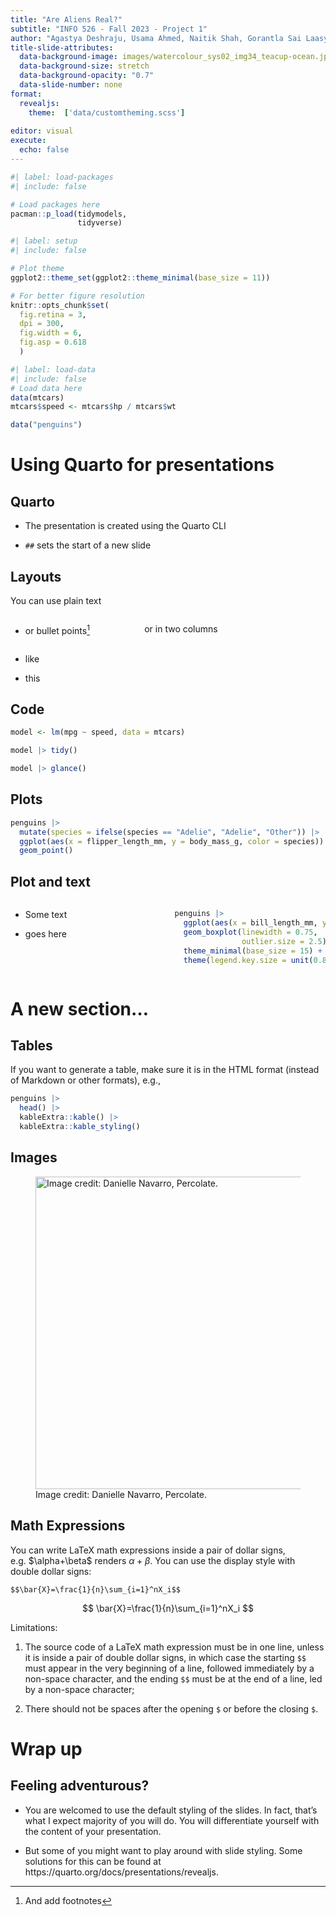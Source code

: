 ```yaml
---
title: "Are Aliens Real?"
subtitle: "INFO 526 - Fall 2023 - Project 1"
author: "Agastya Deshraju, Usama Ahmed, Naitik Shah, Gorantla Sai Laasya, Divya Dhole, Lakshmi Anchula"
title-slide-attributes:
  data-background-image: images/watercolour_sys02_img34_teacup-ocean.jpg
  data-background-size: stretch
  data-background-opacity: "0.7"
  data-slide-number: none
format:
  revealjs:
    theme:  ['data/customtheming.scss']
  
editor: visual
execute:
  echo: false
---
```


```r
#| label: load-packages
#| include: false

# Load packages here
pacman::p_load(tidymodels,
               tidyverse)

```

```r
#| label: setup
#| include: false

# Plot theme
ggplot2::theme_set(ggplot2::theme_minimal(base_size = 11))

# For better figure resolution
knitr::opts_chunk$set(
  fig.retina = 3, 
  dpi = 300, 
  fig.width = 6, 
  fig.asp = 0.618 
  )
```

```r
#| label: load-data
#| include: false
# Load data here
data(mtcars)
mtcars$speed <- mtcars$hp / mtcars$wt

data("penguins")
```

# Using Quarto for presentations

## Quarto

-   The presentation is created using the Quarto CLI

-   `##` sets the start of a new slide

## Layouts

You can use plain text

::: columns
::: {.column width="40%"}
-   or bullet points[^1]
:::

::: {.column width="60%"}
or in two columns
:::
:::

[^1]: And add footnotes

-   like

-   this

## Code

```r
model <- lm(mpg ~ speed, data = mtcars) 

model |> tidy()

model |> glance()

```

## Plots

```r
penguins |>
  mutate(species = ifelse(species == "Adelie", "Adelie", "Other")) |>
  ggplot(aes(x = flipper_length_mm, y = body_mass_g, color = species)) +
  geom_point()
```

## Plot and text

::: columns
::: {.column width="50%"}
-   Some text

-   goes here
:::

::: {.column width="50%"}
```r
penguins |>
  ggplot(aes(x = bill_length_mm, y = species, color = species)) +
  geom_boxplot(linewidth = 0.75,
               outlier.size = 2.5) +
  theme_minimal(base_size = 15) +
  theme(legend.key.size = unit(0.8, "cm"))
```
:::
:::

# A new section...

## Tables

If you want to generate a table, make sure it is in the HTML format (instead of Markdown or other formats), e.g.,

```r
penguins |> 
  head() |>
  kableExtra::kable() |>
  kableExtra::kable_styling()
```

## Images

![Image credit: Danielle Navarro, Percolate.](images/watercolour_sys02_img34_teacup-ocean.png){fig-align="center" width="500"}

## Math Expressions {.smaller}

You can write LaTeX math expressions inside a pair of dollar signs, e.g. \$\\alpha+\\beta\$ renders $\alpha + \beta$. You can use the display style with double dollar signs:

```         
$$\bar{X}=\frac{1}{n}\sum_{i=1}^nX_i$$
```

$$
\bar{X}=\frac{1}{n}\sum_{i=1}^nX_i
$$

Limitations:

1.  The source code of a LaTeX math expression must be in one line, unless it is inside a pair of double dollar signs, in which case the starting `$$` must appear in the very beginning of a line, followed immediately by a non-space character, and the ending `$$` must be at the end of a line, led by a non-space character;

2.  There should not be spaces after the opening `$` or before the closing `$`.

# Wrap up

## Feeling adventurous?

-   You are welcomed to use the default styling of the slides. In fact, that's what I expect majority of you will do. You will differentiate yourself with the content of your presentation.

-   But some of you might want to play around with slide styling. Some solutions for this can be found at https://quarto.org/docs/presentations/revealjs.
